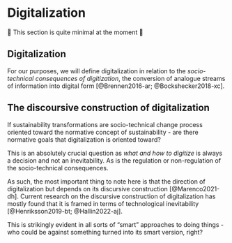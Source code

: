 # Digitalization {#sec-digi}

🚧 This section is quite minimal at the moment 🚧

## Digitalization

For our purposes, we will define digitalization in relation to the *socio-technical consequences of digitization*, the conversion of analogue streams of information into digital form [@Brennen2016-ar; @Bockshecker2018-xc].

## The discoursive construction of digitalization

If sustainability transformations are socio-technical change process oriented toward the normative concept of sustainability - are there normative goals that digitalization is oriented toward?

This is an absolutely crucial question as *what and how to digitize* is always a decision and not an inevitability. As is the regulation or non-regulation of the socio-technical consequences.

As such, the most important thing to note here is that the direction of digitalization but depends on its discursive construction [@Marenco2021-dh]. Current research on the discursive construction of digitalization has mostly found that it is framed in terms of technological inevitability [@Henriksson2019-bt; @Hallin2022-aj].

::: {.column-margin}
This is strikingly evident in all sorts of "smart" approaches to doing things - who could be against something turned into its smart version, right?
:::
